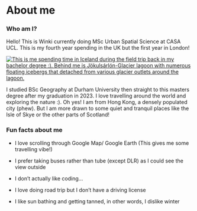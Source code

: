 # About me

### Who am I?

Hello! This is Winki currently doing MSc Urban Spatial Science at CASA UCL. This is my fourth year spending in the UK but the first year in London!

[![This is me spending time in Iceland during the field trip back in my bachelor degree :). Behind me is Jökulsárlón-Glacier lagoon with numerous floating icebergs that detached from various glacier outlets around the lagoon.](images/iceland.png)](pics-of-me)

I studied BSc Geography at Durham University then straight to this masters degree after my graduation in 2023. I love travelling around the world and exploring the nature :). Oh yes! I am from Hong Kong, a densely populated city (phew). But I am more drawn to some quiet and tranquil places like the Isle of Skye or the other parts of Scotland!

### Fun facts about me

-   I love scrolling through Google Map/ Google Earth (This gives me some travelling vibe!)

-   I prefer taking buses rather than tube (except DLR) as I could see the view outside

-   I don't actually like coding...

-   I love doing road trip but I don't have a driving license

-   I like sun bathing and getting tanned, in other words, I dislike winter
